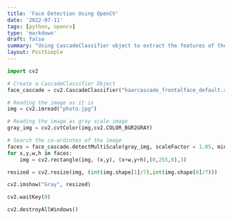 ```yaml
---
title: 'Face Detection Using OpenCV'
date: '2022-07-11'
tags: [python, opencv]
type: 'markdown'
draft: false
summary: "Using CascadeClassifier object to extract the features of the face"
layout: PostSimple
---
```


``` Python
import cv2

# Create a CascadeClassifier Object
face_cascade = cv2.CascadeClassifier("haarcascade_frontalface_default.xml")

# Reading the image as it is
img = cv2.imread("photo.jpg")

# Reading the image as gray scale image
gray_img = cv2.cvtColor(img,cv2.COLOR_BGR2GRAY)

# Search the co-ordintes of the image
faces = face_cascade.detectMultiScale(gray_img, scaleFactor = 1.05, minNeighbors=5)
for x,y,w,h in faces:
    img = cv2.rectangle(img, (x,y), (x+w,y+h),(0,255,0),3)

resized = cv2.resize(img, (int(img.shape[1]/7),int(img.shape[0]/7)))

cv2.imshow("Gray", resized)

cv2.waitKey(0)

cv2.destroyAllWindows()

